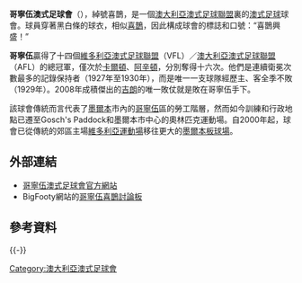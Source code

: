 {{noteTA
|G1=地名
|1=zh-hans:科灵伍德;zh-hant:哥寧伍;zh-hk:哥寧活;
|2=zh-hans:橄榄球俱乐部;zh-hant:澳式足球會;
|3=zh-hans:澳式橄榄球;zh-hant:澳式足球;
|4=zh-hans:橄榄球联盟;zh-hant:澳式足球聯盟;
}}
{{Infobox australian football club
  | clubname  = 哥寧伍澳式足球會
  | fullname  = 哥寧伍澳式足球會
  | nicknames = 喜鵲，餡餅，鵲記，木
  | motto     = Floreat Pica
  | home&away = 17
  | season    = 2021
  | position  = 
  | topgoalkicker  = [[brody_mihocek|brody mihocek]] (25)
  | bestandfairest = [[N/A|N/A]]
  | founded   = 1892
  | colours    = 黑{{color box|Black}} 白{{color box|White}}
  | league    = [[澳大利亞澳式足球聯盟|澳大利亞澳式足球聯盟]]
  | chairman  = [[Eddie_McGuire|Eddie McGuire]]
  | coach     = [[Nathan_Buckley|Nathan Buckley]]
  | captain   = [[Scott_pendlebury|Scott pendlebury]]<ref>{{cite web |url=http://bigpondvideo.com/CollingwoodTV/96546 |title=存档副本 |accessdate=2009-01-18 |deadurl=yes |archiveurl=https://web.archive.org/web/20111005011958/http://bigpondvideo.com/CollingwoodTV/96546 |archivedate=2011-10-05 }}</ref>
  | ground    = [[墨爾本板球場|墨爾本板球場]]
  | ground2   = 
  | ground3   =
  | capacity  = 100,000
  | capacity2 =
  | capacity3 =
  | url       = [http://www.collingwoodfc.com.au www.collingwoodfc.com.au]
}}
'''哥寧伍澳式足球會'''（{{lang-en|Collingwood Football Club}}），綽號喜鵲，是一個[[澳大利亞澳式足球聯盟|澳大利亞澳式足球聯盟]]裏的[[澳式足球|澳式足球]]球會。球員穿著黑白條的球衣，相似[[澳大利亞喜鵲|喜鵲]]，因此構成球會的標誌和口號：“喜鵲興盛！”

'''哥寧伍'''贏得了十四個[[維多利亞澳式足球聯盟|維多利亞澳式足球聯盟]]（VFL）／[[澳大利亞澳式足球聯盟|澳大利亞澳式足球聯盟]]（AFL）的總冠軍，僅次於[[卡爾頓澳式足球會|卡爾頓]]、[[阿辛頓澳式足球會|阿辛頓]]，分別奪得十六次。他們是連續衛冕次數最多的記錄保持者（1927年至1930年），而是唯一一支球隊經歷主、客全季不敗（1929年）。2008年成積傑出的[[吉朗澳式足球會|吉朗]]的唯一敗仗就是敗在哥寧伍手下。

該球會傳統而言代表了[[墨爾本|墨爾本]]市內的[[哥寧伍|哥寧伍]]區的勞工階層，然而如今訓練和行政地點已遷至Gosch's Paddock和墨爾本市中心的奧林匹克運動場。自2000年起，球會已從傳統的郊區主場[[維多利亞運動場|維多利亞運動場]]移往更大的[[墨爾本板球場|墨爾本板球場]]。

==外部連結==
*[http://www.collingwoodfc.com.au/ 哥寧伍澳式足球會官方網站]{{Wayback|url=http://www.collingwoodfc.com.au/ |date=20201217234453 }}
*BigFooty網站的[http://www.bigfooty.com/forum/forumdisplay.php?f=7 哥寧伍喜鵲討論板]{{Wayback|url=http://www.bigfooty.com/forum/forumdisplay.php?f=7 |date=20120604111702 }}

==參考資料==
{{reflist}}

{{-}}
{{AFL}}

[[Category:澳大利亞澳式足球會|Category:澳大利亞澳式足球會]]